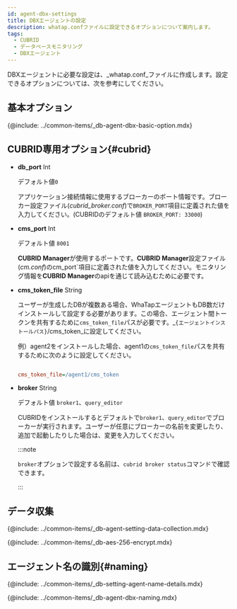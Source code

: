 ```yaml
---
id: agent-dbx-settings
title: DBXエージェントの設定
description: whatap.confファイルに設定できるオプションについて案内します。
tags:
  - CUBRID
  - データベースモニタリング
  - DBXエージェント
---
```



DBXエージェントに必要な設定は、_whatap.conf_ファイルに作成します。設定できるオプションについては、次を参考にしてください。

## 基本オプション

{@include: ../common-items/_db-agent-dbx-basic-option.mdx}

## CUBRID専用オプション{#cubrid}

-   **db_port** <span class='type'>Int</span>

    デフォルト値`0`

    アプリケーション接続情報に使用するブローカーのポート情報です。ブローカー設定ファイル(_cubrid_broker.conf_)で`BROKER_PORT`項目に定義された値を入力してください。(CUBRIDのデフォルト値 `BROKER_PORT: 33000`)

-   **cms_port** <span class='type'>Int</span>

    デフォルト値 `8001`

    **CUBRID Manager**が使用するポートです。**CUBRID Manager**設定ファイル(_cm.conf_)のcm_port\`項目に定義された値を入力してください。モニタリング情報を**CUBRID Manager**のapiを通じて読み込むために必要です。

-   **cms_token_file** <span class='type'>String</span>

    ユーザーが生成したDBが複数ある場合、WhaTapエージェントもDB数だけインストールして設定する必要があります。この場合、エージェント間トークンを共有するために`cms_token_file`パスが必要です。_`{エージェントインストールパス}`/cms_token_に設定してください。 

    例）agent2をインストールした場合、agent1の`cms_token_file`パスを共有するために次のように設定してください。

    ```ini title='whtap.conf'

    cms_token_file=/agent1/cms_token

    ```

-   **broker** <span class='type'>String</span>

    デフォルト値 `broker1`、`query_editor`

    CUBRIDをインストールするとデフォルトで`broker1`、`query_editor`でブローカーが実行されます。ユーザーが任意にブローカーの名前を変更したり、追加で起動したりした場合は、変更を入力してください。

    :::note

    `broker`オプションで設定する名前は、`cubrid broker status`コマンドで確認できます。

    :::

## データ収集

{@include: ../common-items/_db-agent-setting-data-collection.mdx}

<!-- AES 256 암호화 적용 -->

{@include: ../common-items/_db-aes-256-encrypt.mdx}  

## エージェント名の識別{#naming}

{@include: ../common-items/_db-setting-agent-name-details.mdx}

{@include: ../common-items/_db-agent-dbx-naming.mdx}
